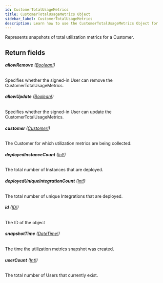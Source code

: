```yaml
---
id: CustomerTotalUsageMetrics
title: CustomerTotalUsageMetrics Object
sidebar_label: CustomerTotalUsageMetrics
description: Learn how to use the CustomerTotalUsageMetrics Object for Prismatic's API.
---
```


Represents snapshots of total utilization metrics for a Customer.

## Return fields

###### <b>allowRemove</b> ([Boolean!](api/schema/scalar/Boolean.mdx))

Specifies whether the signed-in User can remove the CustomerTotalUsageMetrics.

###### <b>allowUpdate</b> ([Boolean!](api/schema/scalar/Boolean.mdx))

Specifies whether the signed-in User can update the CustomerTotalUsageMetrics.

###### <b>customer</b> ([Customer!](api/schema/object/Customer.mdx))

The Customer for which utilization metrics are being collected.

###### <b>deployedInstanceCount</b> ([Int!](api/schema/scalar/Int.mdx))

The total number of Instances that are deployed.

###### <b>deployedUniqueIntegrationCount</b> ([Int!](api/schema/scalar/Int.mdx))

The total number of unique Integrations that are deployed.

###### <b>id</b> ([ID!](api/schema/scalar/ID.mdx))

The ID of the object

###### <b>snapshotTime</b> ([DateTime!](api/schema/scalar/DateTime.mdx))

The time the utilization metrics snapshot was created.

###### <b>userCount</b> ([Int!](api/schema/scalar/Int.mdx))

The total number of Users that currently exist.
